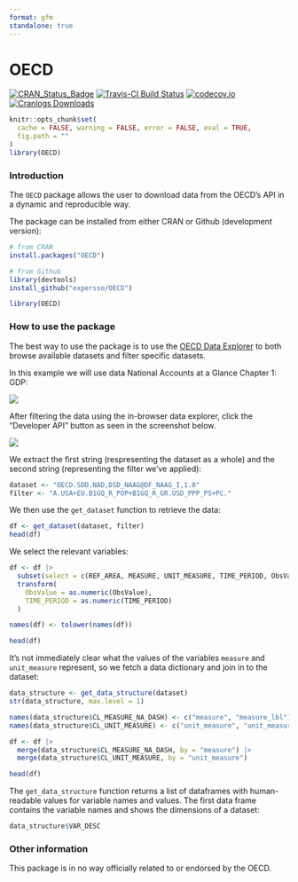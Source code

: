 ```yaml
---
format: gfm
standalone: true
---
```


# OECD

[![CRAN_Status_Badge](http://www.r-pkg.org/badges/version/OECD)](http://cran.r-project.org/web/packages/OECD)
[![Travis-CI Build Status](https://travis-ci.org/expersso/OECD.svg?branch=master)](https://travis-ci.org/expersso/OECD)
[![codecov.io](https://codecov.io/github/expersso/OECD/coverage.svg?branch=master)](https://codecov.io/github/expersso/OECD?branch=master)
[![Cranlogs Downloads](http://cranlogs.r-pkg.org/badges/grand-total/OECD)](http://cran.r-project.org/web/packages/OECD)

```r
knitr::opts_chunk$set(
  cache = FALSE, warning = FALSE, error = FALSE, eval = TRUE,
  fig.path = ""
)
library(OECD)
```

### Introduction

The `OECD` package allows the user to download data from the OECD's API in a
dynamic and reproducible way.

The package can be installed from either CRAN or Github (development version):

```r
# from CRAN
install.packages("OECD")

# from Github
library(devtools)
install_github("expersso/OECD")

library(OECD)
```

### How to use the package

The best way to use the package is to use the [OECD Data Explorer](https://data-explorer.oecd.org) to both browse available datasets and filter specific datasets.

In this example we will use data National Accounts at a Glance Chapter 1: GDP:

![](vignettes/figures/search_result.png)

After filtering the data using the in-browser data explorer, click the "Developer API" button as seen in the screenshot below. 

![](vignettes/figures/filter.png)

We extract the first string (respresenting the dataset as a whole) and the second string (representing the filter we've applied):

```r
dataset <- "OECD.SDD.NAD,DSD_NAAG@DF_NAAG_I,1.0"
filter <- "A.USA+EU.B1GQ_R_POP+B1GQ_R_GR.USD_PPP_PS+PC."
```

We then use the `get_dataset` function to retrieve the data:

```r
df <- get_dataset(dataset, filter)
head(df)
```

We select the relevant variables:

```r
df <- df |>
  subset(select = c(REF_AREA, MEASURE, UNIT_MEASURE, TIME_PERIOD, ObsValue)) |>
  transform(
    ObsValue = as.numeric(ObsValue),
    TIME_PERIOD = as.numeric(TIME_PERIOD)
  )

names(df) <- tolower(names(df))

head(df)
```

It's not immediately clear what the values of the variables `measure` and `unit_measure` represent, so we fetch a data dictionary and join in to the dataset:

```r
data_structure <- get_data_structure(dataset)
str(data_structure, max.level = 1)

names(data_structure$CL_MEASURE_NA_DASH) <- c("measure", "measure_lbl")
names(data_structure$CL_UNIT_MEASURE) <- c("unit_measure", "unit_measure_lbl")

df <- df |>
  merge(data_structure$CL_MEASURE_NA_DASH, by = "measure") |>
  merge(data_structure$CL_UNIT_MEASURE, by = "unit_measure")

head(df)
```

The `get_data_structure` function returns a list of dataframes with
human-readable values for variable names and values. The first data frame
contains the variable names and shows the dimensions of a dataset:

```r
data_structure$VAR_DESC
```

### Other information

This package is in no way officially related to or endorsed by the OECD.
